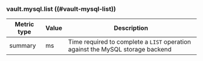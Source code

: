 ### vault.mysql.list ((#vault-mysql-list))

Metric type | Value | Description
----------- | ----- | -----------
summary     | ms    | Time required to complete a `LIST` operation against the MySQL storage backend